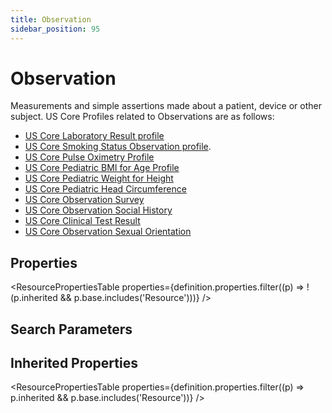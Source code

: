 ```yaml
---
title: Observation
sidebar_position: 95
---
```



# Observation

Measurements and simple assertions made about a patient, device or other subject. US Core Profiles related to Observations are as follows:

- [US Core Laboratory Result profile](https://hl7.org/fhir/us/core/stu3.1.1/StructureDefinition-us-core-observation-lab.html)
- [US Core Smoking Status Observation profile](https://hl7.org/fhir/us/core/stu3.1.1/StructureDefinition-us-core-smokingstatus.html).
- [US Core Pulse Oximetry Profile](https://hl7.org/fhir/us/core/stu3.1.1/StructureDefinition-us-core-pulse-oximetry.html)
- [US Core Pediatric BMI for Age Profile](https://hl7.org/fhir/us/core/stu3.1.1/StructureDefinition-pediatric-bmi-for-age.html)
- [US Core Pediatric Weight for Height](https://hl7.org/fhir/us/core/stu3.1.1/StructureDefinition-pediatric-weight-for-height.html)
- [US Core Pediatric Head Circumference](https://hl7.org/fhir/us/core/stu3.1.1/StructureDefinition-head-occipital-frontal-circumference-percentile.html)
- [US Core Observation Survey](http://hl7.org/fhir/us/core/StructureDefinition-us-core-observation-survey.html)
- [US Core Observation Social History](http://hl7.org/fhir/us/core/StructureDefinition-us-core-observation-social-history.html)
- [US Core Clinical Test Result](http://hl7.org/fhir/us/core/StructureDefinition-us-core-observation-clinical-test.html)
- [US Core Observation Sexual Orientation](http://hl7.org/fhir/us/core/StructureDefinition-us-core-observation-sexual-orientation.html)

## Properties

<ResourcePropertiesTable
  properties={definition.properties.filter((p) => !(p.inherited && p.base.includes('Resource')))}
/>

## Search Parameters

<SearchParamsTable searchParams={definition.searchParameters} />

## Inherited Properties

<ResourcePropertiesTable properties={definition.properties.filter((p) => p.inherited && p.base.includes('Resource'))} />
